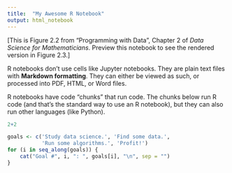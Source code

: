 ```yaml
---
title:  "My Awesome R Notebook"
output: html_notebook
---
```


[This is Figure 2.2 from "Programming with Data", Chapter 2 of *Data Science for Mathematicians*. Preview this notebook to see the rendered version in Figure 2.3.]

R notebooks don't use cells like Jupyter notebooks. They are plain text files with **Markdown formatting**. They can either be viewed as such, or processed into PDF, HTML, or Word files.

R notebooks have code "chunks" that run code. The chunks below run R code (and that's the standard way to use an R notebook), but they can also run other languages (like Python).

```r
2+2
```
```r
goals <- c('Study data science.', 'Find some data.',
           'Run some algorithms.', 'Profit!')
for (i in seq_along(goals)) {
    cat("Goal #", i, ": ", goals[i], "\n", sep = "")
}
```

